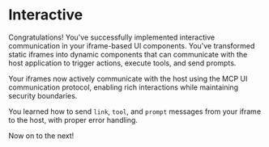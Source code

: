 # Interactive

<EpicVideo url="https://www.epicai.pro/workshops/day-5-6-mcp-ui/break-interactive-aorgu" />

Congratulations! You've successfully implemented interactive communication in your iframe-based UI components. You've transformed static iframes into dynamic components that can communicate with the host application to trigger actions, execute tools, and send prompts.

Your iframes now actively communicate with the host using the MCP UI communication protocol, enabling rich interactions while maintaining security boundaries.

You learned how to send `link`, `tool`, and `prompt` messages from your iframe to the host, with proper error handling.

Now on to the next!
